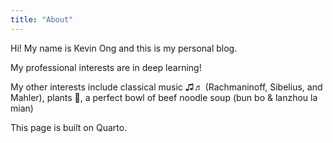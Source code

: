 ```yaml
---
title: "About"
---
```


Hi! My name is Kevin Ong and this is my personal blog. 

My professional interests are in deep learning!

My other interests include classical music ♫♬ (Rachmaninoff, Sibelius, and Mahler), plants 🌱, a perfect bowl of beef noodle soup (bun bo & lanzhou la mian) 

This page is built on Quarto.
